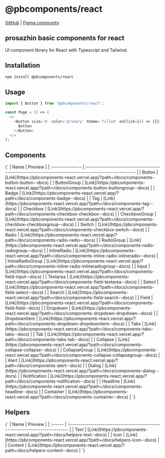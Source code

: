 
# @pbcomponents/react

[GitHub](https://github.com/prosazhin/pbcomponents/tree/main/packages/react) | [Figma community](https://www.figma.com/community/file/1214486013859546496/pbcomponents)

## prosazhin basic components for react

UI component library for React with Typescript and Tailwind.

## Installation

```bash
npm install @pbcomponents/react
```

## Usage

```javascript
import { Button } from '@pbcomponents/react';

const Page = () => (
  <>
    <Button size='m' color='primary' theme='filled' onClick={() => {}}>
      Button
    </Button>
  </>
);
```

## Components

<Markdown>
  {`
| Name             | Preview                                                                                                  |
| :--------------- | :------------------------------------------------------------------------------------------------------- |
| Button           | [Link](https://pbcomponents-react.vercel.app/?path=/docs/components-button-button--docs)                 |
| ButtonGroup      | [Link](https://pbcomponents-react.vercel.app/?path=/docs/components-button-buttongroup--docs)            |
| Badge            | [Link](https://pbcomponents-react.vercel.app/?path=/docs/components-badge--docs)                         |
| Tag              | [Link](https://pbcomponents-react.vercel.app/?path=/docs/components-tag--docs)                           |
| Checkbox         | [Link](https://pbcomponents-react.vercel.app/?path=/docs/components-checkbox-checkbox--docs)             |
| CheckboxGroup    | [Link](https://pbcomponents-react.vercel.app/?path=/docs/components-checkbox-checkboxgroup--docs)        |
| Switch           | [Link](https://pbcomponents-react.vercel.app/?path=/docs/components-checkbox-switch--docs)               |
| Radio            | [Link](https://pbcomponents-react.vercel.app/?path=/docs/components-radio-radio--docs)                   |
| RadioGroup       | [Link](https://pbcomponents-react.vercel.app/?path=/docs/components-radio-radiogroup--docs)              |
| InlineRadio      | [Link](https://pbcomponents-react.vercel.app/?path=/docs/components-inline-radio-inlineradio--docs)      |
| InlineRadioGroup | [Link](https://pbcomponents-react.vercel.app/?path=/docs/components-inline-radio-inlineradiogroup--docs) |
| Input            | [Link](https://pbcomponents-react.vercel.app/?path=/docs/components-field-input--docs)                   |
| Textarea         | [Link](https://pbcomponents-react.vercel.app/?path=/docs/components-field-textarea--docs)                |
| Select           | [Link](https://pbcomponents-react.vercel.app/?path=/docs/components-field-select--docs)                  |
| Search           | [Link](https://pbcomponents-react.vercel.app/?path=/docs/components-field-search--docs)                  |
| Field            | [Link](https://pbcomponents-react.vercel.app/?path=/docs/components-field-field--docs)                   |
| Dropdown         | [Link](https://pbcomponents-react.vercel.app/?path=/docs/components-dropdown-dropdown--docs)             |
| DropdownItem     | [Link](https://pbcomponents-react.vercel.app/?path=/docs/components-dropdown-dropdownitem--docs)         |
| Tabs             | [Link](https://pbcomponents-react.vercel.app/?path=/docs/components-tabs-tabs--docs)                     |
| Tab              | [Link](https://pbcomponents-react.vercel.app/?path=/docs/components-tabs-tab--docs)                      |
| Collapse         | [Link](https://pbcomponents-react.vercel.app/?path=/docs/components-collapse-collapse--docs)             |
| CollapseGroup    | [Link](https://pbcomponents-react.vercel.app/?path=/docs/components-collapse-collapsegroup--docs)        |
| Alert            | [Link](https://pbcomponents-react.vercel.app/?path=/docs/components-alert--docs)                         |
| Dialog           | [Link](https://pbcomponents-react.vercel.app/?path=/docs/components-dialog--docs)                        |
| Notification     | [Link](https://pbcomponents-react.vercel.app/?path=/docs/components-notification--docs)                  |
| Headline         | [Link](https://pbcomponents-react.vercel.app/?path=/docs/components-headline--docs)                      |
| Container        | [Link](https://pbcomponents-react.vercel.app/?path=/docs/components-container--docs)                     |
`}
</Markdown>

## Helpers

<Markdown>
  {`
| Name    | Preview                                                                         |
| :------ | :------------------------------------------------------------------------------ |
| Text    | [Link](https://pbcomponents-react.vercel.app/?path=/docs/helpers-text--docs)    |
| Icon    | [Link](https://pbcomponents-react.vercel.app/?path=/docs/helpers-icon--docs)    |
| Content | [Link](https://pbcomponents-react.vercel.app/?path=/docs/helpers-content--docs) |
`}
</Markdown>
